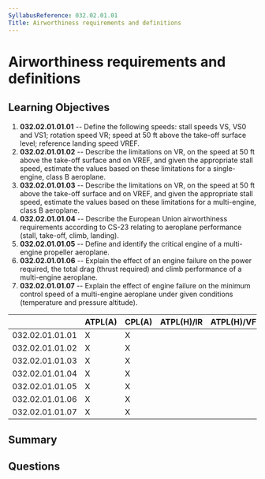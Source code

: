 ```yaml
---
SyllabusReference: 032.02.01.01
Title: Airworthiness requirements and definitions
---
```


# Airworthiness requirements and definitions

## Learning Objectives

1.  **032.02.01.01.01** -- Define the following speeds: stall speeds VS, VS0 and
    VS1; rotation speed VR; speed at 50 ft above the take-off surface level;
    reference landing speed VREF.
2.  **032.02.01.01.02** -- Describe the limitations on VR, on the speed at 50 ft
    above the take-off surface and on VREF, and given the appropriate stall
    speed, estimate the values based on these limitations for a single-engine,
    class B aeroplane.
3.  **032.02.01.01.03** -- Describe the limitations on VR, on the speed at 50 ft
    above the take-off surface and on VREF, and given the appropriate stall
    speed, estimate the values based on these limitations for a multi-engine,
    class B aeroplane.
4.  **032.02.01.01.04** -- Describe the European Union airworthiness requirements
    according to CS-23 relating to aeroplane performance (stall, take-off, climb,
    landing).
5.  **032.02.01.01.05** -- Define and identify the critical engine of a
    multi-engine propeller aeroplane.
6.  **032.02.01.01.06** -- Explain the effect of an engine failure on the power
    required, the total drag (thrust required) and climb performance of a
    multi-engine aeroplane.
7.  **032.02.01.01.07** -- Explain the effect of engine failure on the minimum
    control speed of a multi-engine aeroplane under given conditions (temperature
    and pressure altitude).

|                 | ATPL(A) | CPL(A) | ATPL(H)/IR | ATPL(H)/VFR | CPL(H) | IR | CBIR(A) |
| --------------- | ------- | ------ | ---------- | ----------- | ------ | -- | ------- |
| 032.02.01.01.01 | X       | X      |            |             |        |    |         |
| 032.02.01.01.02 | X       | X      |            |             |        |    |         |
| 032.02.01.01.03 | X       | X      |            |             |        |    |         |
| 032.02.01.01.04 | X       | X      |            |             |        |    |         |
| 032.02.01.01.05 | X       | X      |            |             |        |    |         |
| 032.02.01.01.06 | X       | X      |            |             |        |    |         |
| 032.02.01.01.07 | X       | X      |            |             |        |    |         |

## Summary

## Questions
